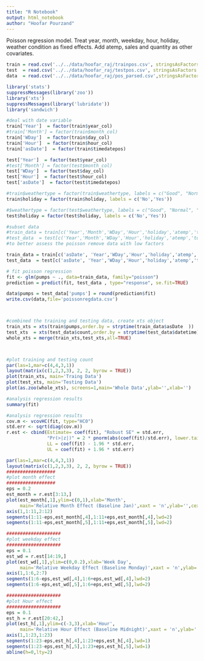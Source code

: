 ```yaml
---
title: "R Notebook"
output: html_notebook
author: "Hoofar Pourzand"
---
```


Poisson regression model. Treat year, month, weekday, hour, holiday, weather condition as fixed effects. Add atemp, sales and quantity as other covariates.
```r

train = read.csv('../../data/hoofar_raj/trainpos.csv', stringsAsFactors = FALSE)
test  = read.csv('../../data/hoofar_raj/testpos.csv', stringsAsFactors = FALSE)   
data  = read.csv('../../data/hoofar_raj/pos_parsed.csv',stringsAsFactors = FALSE)   

library('stats')
suppressMessages(library('zoo'))
library('xts')
suppressMessages(library('lubridate'))
library('sandwich')
```

```r

#deal with date variable
train['Year']  = factor(train$year_col)
#train['Month'] = factor(train$month_col)
train['WDay']  = factor(train$day_col)
train['Hour']  = factor(train$hour_col)
train['asDate']  = factor(train$timedatepos)

test['Year']  = factor(test$year_col)
#test['Month'] = factor(test$month_col)
test['WDay']  = factor(test$day_col)
test['Hour']  = factor(test$hour_col)
test['asDate']  = factor(test$timedatepos)

#train$weathertype = factor(train$weathertype, labels = c("Good", "Normal", "Bad", "Very Bad"))
train$holiday = factor(train$holiday, labels = c('No','Yes'))

#$weathertype = factor(test$weathertype, labels = c("Good", "Normal", "Bad", "Very Bad"))
test$holiday = factor(test$holiday, labels = c('No','Yes'))

#subset data
#train_data = train[c('Year','Month','WDay','Hour','holiday','atemp','totalsales','quantity','pumps')]
#test_data  = test[c('Year','Month','WDay','Hour','holiday','atemp','totalsales','quantity')]  #remove the extra columns
#to better assess the poisson remove data with low factors 

train_data = train[c('asDate', 'Year','WDay','Hour','holiday','atemp','totalsales','quantity','pumps')]
test_data  = test[c('asDate', 'Year','WDay','Hour','holiday','atemp','totalsales','quantity')]  #remove the extra columns
```

```r

# fit poisson regression
fit <- glm(pumps ~ ., data=train_data, family="poisson")
prediction = predict(fit, test_data , type="response", se.fit=TRUE)

data$pumps = test_data['pumps'] = round(prediction$fit) 
write.csv(data,file='poissonregdata.csv')



#combined the training and testing data, create xts object
train_xts = xts(train$pumps,order.by = strptime(train_data$asDate  ))
test_xts  = xts(test_data$count,order.by = strptime(test_data$datetime))
whole_xts = merge(train_xts,test_xts,all=TRUE)



#plot training and testing count
par(las=1,mar=c(4,4,3,1))
layout(matrix(c(1,2,3,3), 2, 2, byrow = TRUE))
plot(train_xts, main='Traing Data')
plot(test_xts, main='Testing Data')
plot(as.zoo(whole_xts), screens=1,main='Whole Data',ylab='',xlab='')

```


```r

#analysis regression results
summary(fit)

```

```r
#analysis regression results
cov.m <- vcovHC(fit, type="HC0")
std.err <- sqrt(diag(cov.m))
r.est <- cbind(Estimate= coef(fit), "Robust SE" = std.err,
               "Pr(>|z|)" = 2 * pnorm(abs(coef(fit)/std.err), lower.tail=FALSE),
               LL = coef(fit) - 1.96 * std.err,
               UL = coef(fit) + 1.96 * std.err)
```

```r
par(las=1,mar=c(4,4,3,1))
layout(matrix(c(1,2,3,3), 2, 2, byrow = TRUE))
##################
#plot month effect
##################
eps = 0.2
est_month = r.est[3:13,]
plot(est_month[,1],ylim=c(0,1),xlab='Month',
     main='Relative Month Effect (Baseline Jan)',xaxt = 'n',ylab='',cex=1,pch=22)
axis(1,1:11,2:12)
segments(1:11-eps,est_month[,4],1:11+eps,est_month[,4],lwd=2)
segments(1:11-eps,est_month[,5],1:11+eps,est_month[,5],lwd=2)

####################
#plot weekday effect
####################
eps = 0.1
est_wd = r.est[14:19,]
plot(est_wd[,1],ylim=c(0,0.2),xlab='Week Day',
     main='Relative Weekday Effect (Baseline Monday)',xaxt = 'n',ylab='',cex=1.5,pch=22)
axis(1,1:6,2:7)
segments(1:6-eps,est_wd[,4],1:6+eps,est_wd[,4],lwd=2)
segments(1:6-eps,est_wd[,5],1:6+eps,est_wd[,5],lwd=2)

####################
#plot Hour effect
####################
eps = 0.1
est_h = r.est[20:42,]
plot(est_h[,1],ylim=c(-3,3),xlab='Hour',
     main='Relative Hour Effect (Baseline Midnight)',xaxt = 'n',ylab='',pch=22)
axis(1,1:23,1:23)
segments(1:23-eps,est_h[,4],1:23+eps,est_h[,4],lwd=1)
segments(1:23-eps,est_h[,5],1:23+eps,est_h[,5],lwd=1)
abline(h=0,lty=2)
```



